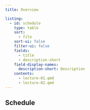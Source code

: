 ```yaml
---
title: Overview

listing:
  - id: schedule
    type: table
    sort:
      - file
    sort-ui: false
    filter-ui: false
    fields: 
      - title
      - description-short
    field-display-names: 
      description-short: Description
    contents:
      - lecture-01.qmd
      - lecture-02.qmd
---
```


## Schedule

::: {#schedule}
:::